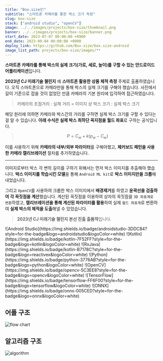 ```yaml
---
title: "Box.size📦"
subtitle: "스마트폰 카메라를 통한 박스 크기 측정"
slug: box-size
stack: ["android studio", "openCV"]
image: ../../images/projects/box-size/thumbnail.png
banner: ../../images/projects/box-size/banner.png
start_date: 2023-07-07 00:00:00 +0900
end_date: 2023-09-04 00:00:00 +0900
deploy_link: https://github.com/Box-size/box.size-android
image_list_path: projects/box-size/images/**
---
```



**스마트폰 카메라를 통해 박스의 실제 크기(가로, 세로, 높이)를 구할 수 있는 안드로이드 어플리케이션**입니다.

**2023년 CJ 미래기술 챌린지** 에 **스마트폰 활용한 상품 체적 측정** 주제로 출품하였습니다. 오직 스마트폰으로 카메라만을 통해 박스의 실제 크기를 구해야 했습니다. 사진에서 길이 기준으로 잡을 것이 없었던 만큼 카메라의 기본 원리에 입각하여 접근하였습니다.

> 카메라의 초점거리 : 실제 거리 = 이미지 상 박스 크기 : 실제 박스 크기

해당 원리에 의하면 카메라와 박스간의 거리를 구하면 실제 박스 크기를 구할 수 있다는 걸 알 수 있습니다. **아래 수식은 실제 박스 최하단 꼭지점을 월드 좌표**로 구하는 공식입니다.

> $$
P = C_w + k(p_w - C_w)
$$

이를 사용하기 위해 **카메라의 내부/외부 파라미터**를 구해야했고, **체커보드 패턴을 사용한 카메라 캘리브레이션** 절차를 추가하였습니다.

---

이미지로부터 박스 각 변의 길이를 구하기 위해서는 먼저 박스 이미지를 추출해야 했습니다. **박스 이미지를 학습시킨 모델**을 통해 `Android ML kit`로 **박스 이미지만을 크롭**해내었습니다.

그리고 `OpenCV`를 사용하여 크롭한 박스 이미지에서 **배경제거**를 하였고 **윤곽선을 검출하여 각 꼭짓점을 계산**했습니다. 계산된 꼭짓점을 이용하여 상자의 꼭짓점을 `3D 좌표계로 변환`하였고, **캘리브레이션을 통해 계산된 파라미터를 활용**하여 실제 `월드 좌표계`로 변환하여 **실제 박스의 체적을 도출**해낼 수 있었습니다.

> **2023년 CJ 미래기술 챌린지 본선 진출 출품작**입니다.

<Stacks>
  ![Android Studio](https://img.shields.io/badge/androidstudio-3DDC84?style=for-the-badge&logo=androidstudio&logoColor=white)
  ![Kotlin](https://img.shields.io/badge/kotlin-7F52FF?style=for-the-badge&logo=kotlin&logoColor=white)
  ![RxJava](https://img.shields.io/badge/kotlin-B7178C?style=for-the-badge&logo=reactivex&logoColor=white)
  ![Python](https://img.shields.io/badge/python-3776AB?style=for-the-badge&logo=python&logoColor=white)
  ![OpenCV](https://img.shields.io/badge/opencv-5C3EE8?style=for-the-badge&logo=opencv&logoColor=white)
  ![TensorFlow](https://img.shields.io/badge/tensorflow-FF6F00?style=for-the-badge&logo=tensorflow&logoColor=white)
  ![ONNX](https://img.shields.io/badge/onnx-005CED?style=for-the-badge&logo=onnx&logoColor=white)
</Stacks>

## 어플 구조

![flow chart](../../images/projects/box-size/flow-chart.png)

## 알고리즘 구조

![algorithm](../../images/projects/box-size/algorithm.png)

<MemberContainer>
  <MemberGrid members={[
    {
      imageSrc: 'https://github.com/ssigner.png',
      link: 'https://github.com/ssigner',
      name: '김종훈(팀장)',
      description: '캘리브레이션 / 거리 계산 알고리즘 개발'
    },
    {
      imageSrc: 'https://github.com/jagaldol.png',
      link: 'https://github.com/jagaldol',
      name: '안혜준',
      description: '인공지능 및 꼭짓점 검출 알고리즘 개발'
    },
    {
      imageSrc: 'https://github.com/gogumac.png',
      link: 'https://github.com/gogumac',
      name: '김유빈',
      description: 'ML kit 객체 인식 및 어플 기능 개발'
    },
    {
      imageSrc: 'https://github.com/jihoon5916.png',
      link: 'https://github.com/jihoon5916',
      name: '김지훈',
      description: '알고리즘 개발'
    },
  ]} />
</MemberContainer>